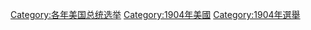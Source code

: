 {{catmore}}

[[Category:各年美国总统选举|Category:各年美国总统选举]]
[[Category:1904年美國|Category:1904年美國]]
[[Category:1904年選舉|Category:1904年選舉]]